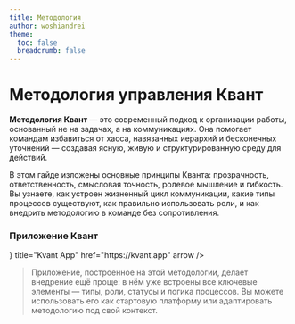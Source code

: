 ```yaml
---
title: Методология
author: woshiandrei
theme:
  toc: false
  breadcrumb: false
---
```


# Методология управления Квант

**Методология Квант** — это современный подход к организации работы, основанный
не на задачах, а на коммуникациях. Она помогает командам избавиться от хаоса,
навязанных иерархий и бесконечных уточнений — создавая ясную, живую и
структурированную среду для действий.

В этом гайде изложены основные принципы Кванта: прозрачность, ответственность,
смысловая точность, ролевое мышление и гибкость. Вы узнаете, как устроен
жизненный цикл коммуникации, какие типы процессов существуют, как правильно
использовать роли, и как внедрить методологию в команде без сопротивления.

### Приложение Квант


<Cards>
  <Cards.Card
    icon={<KvantAppMiniIcon />}
    title="Kvant App"
    href="https://kvant.app"
    arrow
  />
</Cards>

> Приложение, построенное на этой методологии, делает внедрение ещё проще: в нём
> уже встроены все ключевые элементы — типы, роли, статусы и логика процессов.
> Вы можете использовать его как стартовую платформу или адаптировать
> методологию под свой контекст.
